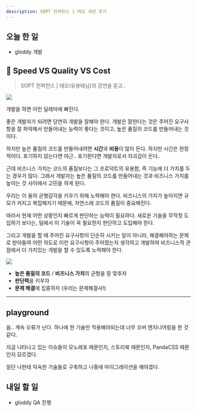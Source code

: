```yaml
---
description: SOPT 컨퍼런스 | 테오 세션 후기
---
```


## 오늘 한 일

- gloddy 개발

## 🤔 Speed VS Quality VS Cost

> SOPT 컨퍼런스 | 테오(유용태님)의 강연을 듣고..

![](/log/23.08/08.30/dilemma.png)

개발을 하면 이런 딜레마에 빠진다.

좋은 개발자가 되려면 당연히 개발을 잘해야 한다. 개발은 잘한다는 것은 주어진 요구사항을 잘 파악해서 만들어내는 능력이 좋다는 것이고, 높은 품질의 코드를 만들어내는 것이다.

하지만 높은 품질의 코드를 만들어내려면 **시간**과 **비용**이 많이 든다. 하지만 시간은 한정적이다. 포기하지 않는다면 야근.. 포기한다면 개발자로서 자괴감이 든다..

근데 비즈니스 가치는 코드의 품질보다는 그 프로덕트의 유용함, 즉 기능에 더 가치를 두는 경우가 많다. 그래서 개발자는 높은 품질의 코드를 만들어내는 것과 비즈니스 가치를 높이는 것 사이에서 고민을 하게 된다.

우리는 이 둘의 균형걈각을 키우기 위해 노력해야 한다. 비즈니스의 가치가 높아지면 규모가 커지고 복잡해지기 때문에, 자연스레 코드의 품질이 중요해진다.

따라서 현재 어떤 상황인지 빠르게 판단하는 능력이 필요하다. 새로운 기술을 무작정 도입하기 보다는, 팀에서 이 기술이 꼭 필요한지 판단하고 도입해야 한다.

그리고 개발을 할 때 주어진 요구사항이 단순히 시키는 일이 아니라, 해결해야하는 문제로 받아들여 어떤 의도로 이런 요구사항이 주어졌는지 생각하고 개발하여 비즈니스적 관점에서 더 가치있는 개발을 할 수 있도록 노력해야 한다.

![](/log/23.08/08.30/dilemma2.webp)

<Admonition type='note' title='요약'>

- **높은 품질의 코드** / **비즈니스 가치**의 균형을 잘 맞추자
- **판단력**을 키우자
- **문제 해결**에 집중하자 (우리는 문제해결사!)

</Admonition>

---

## playground

음.. 계속 오류가 난다. 하나에 한 기술만 적용해야되는데 너무 오버 엔지니어링을 한 것 같다.

지금 나타나고 있는 이슈들이 모노레포 때문인지, 스토리북 때문인지, PandaCSS 때문인지 모르겠다.

일단 나한테 익숙한 기술들로 구축하고 나중에 마이그레이션을 해야겠다.

## 내일 할 일

- gloddy QA 진행
